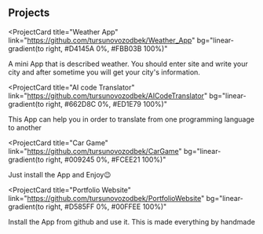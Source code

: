 ## Projects

<ProjectCard
  title="Weather App"
  link="https://github.com/tursunovozodbek/Weather_App"
  bg="linear-gradient(to right, #D4145A 0%, #FBB03B 100%)"
>
  A mini App that is described weather. You should enter site and write your
  city and after sometime you will get your city's information.
</ProjectCard>

<ProjectCard
  title="AI code Translator"
  link="https://github.com/tursunovozodbek/AICodeTranslator"
  bg="linear-gradient(to right, #662D8C 0%, #ED1E79 100%)"
>
  This App can help you in order to translate from one programming language to
  another
</ProjectCard>

<ProjectCard
  title="Car Game"
  link="https://github.com/tursunovozodbek/CarGame"
  bg="linear-gradient(to right, #009245 0%, #FCEE21 100%)"
>
  Just install the App and Enjoy😉
</ProjectCard>

<ProjectCard
  title="Portfolio Website"
  link="https://github.com/tursunovozodbek/PortfolioWebsite"
  bg="linear-gradient(to right, #D585FF 0%, #00FFEE 100%)"
>
  Install the App from github and use it. This is made everything by handmade
</ProjectCard>
